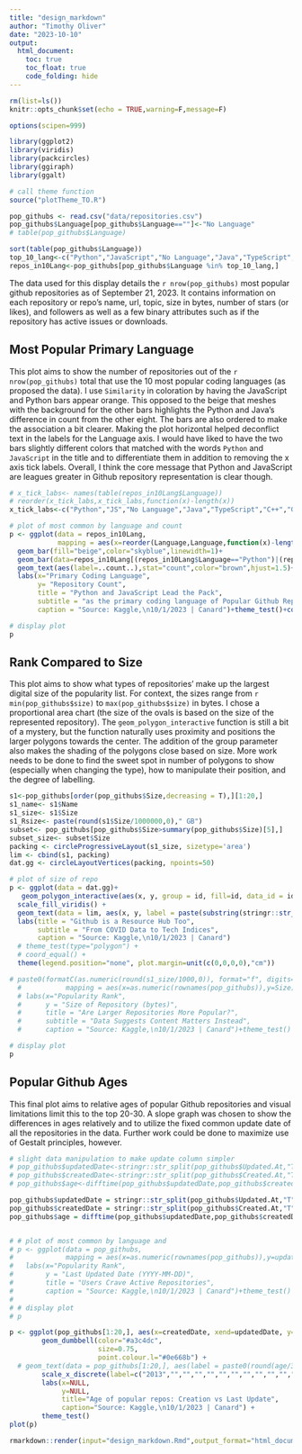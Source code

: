 ```yaml
---
title: "design_markdown"
author: "Timothy Oliver"
date: "2023-10-10"
output: 
  html_document:
    toc: true
    toc_float: true
    code_folding: hide
---
```


```r
rm(list=ls())
knitr::opts_chunk$set(echo = TRUE,warning=F,message=F)
```

```r
options(scipen=999)

library(ggplot2)
library(viridis)
library(packcircles)
library(ggiraph)
library(ggalt)

# call theme function
source("plotTheme_TO.R")
```


```r
pop_githubs <- read.csv("data/repositories.csv")
pop_githubs$Language[pop_githubs$Language==""]<-"No Language"
# table(pop_githubs$Language)

sort(table(pop_githubs$Language))
top_10_lang<-c("Python","JavaScript","No Language","Java","TypeScript","C++","Go","C","C#","PHP")
repos_in10Lang<-pop_githubs[pop_githubs$Language %in% top_10_lang,]
```

The data used for this display details the `r nrow(pop_githubs)` most popular github repositories as of September 21, 2023. It contains information on each repository or repo's name, url, topic, size in bytes, number of stars (or likes), and followers as well as a few binary attributes such as if the repository has active issues or downloads.

## Most Popular Primary Language

This plot aims to show the number of repositories out of the `r nrow(pop_githubs)` total that use the 10 most popular coding languages (as proposed the data). I use `Similarity` in coloration by having the JavaScript and Python bars appear orange. This opposed to the beige that meshes with the background for the other bars highlights the Python and Java's difference in count from the other eight. The bars are also ordered to make the association a bit clearer. Making the plot horizontal helped deconflict text in the labels for the Language axis. I would have liked to have the two bars slightly different colors that matched with the words `Python` and   `JavaScript` in the title and to differentiate them in addition to removing the x axis tick labels. Overall, I think the core message that Python and JavaScript are leagues greater in Github repository representation is clear though.

```r
# x_tick_labs<- names(table(repos_in10Lang$Language))
# reorder(x_tick_labs,x_tick_labs,function(x)-length(x))
x_tick_labs<-c("Python","JS","No Language","Java","TypeScript","C++","Go","C","C","PHP")

# plot of most common by language and count
p <- ggplot(data = repos_in10Lang,
            mapping = aes(x=reorder(Language,Language,function(x)-length(x))))+
  geom_bar(fill="beige",color="skyblue",linewidth=1)+
  geom_bar(data=repos_in10Lang[(repos_in10Lang$Language=="Python")|(repos_in10Lang$Language=="JavaScript"),],fill="orange")+
  geom_text(aes(label=..count..),stat="count",color="brown",hjust=1.5)+
  labs(x="Primary Coding Language",
       y= "Repository Count",
       title = "Python and JavaScript Lead the Pack",
       subtitle = "as the primary coding language of Popular Github Repositories",
       caption = "Source: Kaggle,\n10/1/2023 | Canard")+theme_test()+coord_flip()# adding +scale_x_discrete(x_tick_labs) did 

# display plot
p
```
## Rank Compared to Size

This plot aims to show what types of repositories' make up the largest digital size of the popularity list. For context, the sizes range from `r min(pop_githubs$size)` to `max(pop_githubs$size)` in bytes. I chose a proportional area chart (the size of the ovals is based on the size of the represented repository). The `geom_polygon_interactive` function is still a bit of a mystery, but the function naturally uses proximity and positions the larger polygons towards the center. The addition of the group parameter also makes the shading of the polygons close based on size. More work needs to be done to find the sweet spot in number of polygons to show (especially when changing the type), how to manipulate their position, and the degree of labelling.

```r
s1<-pop_githubs[order(pop_githubs$Size,decreasing = T),][1:20,]
s1_name<- s1$Name
s1_size<- s1$Size
s1_Rsize<- paste(round(s1$Size/1000000,0)," GB")
subset<- pop_githubs[pop_githubs$Size>summary(pop_githubs$Size)[5],]
subset_size<- subset$Size
packing <- circleProgressiveLayout(s1_size, sizetype='area')
lim <- cbind(s1, packing)
dat.gg <- circleLayoutVertices(packing, npoints=50)

# plot of size of repo
p <- ggplot(data = dat.gg)+
   geom_polygon_interactive(aes(x, y, group = id, fill=id, data_id = id), colour = "black", alpha = 0.6,show.legend=F) +
  scale_fill_viridis() +
  geom_text(data = lim, aes(x, y, label = paste(substring(stringr::str_to_title(s1_name,locale="en"),1,10),"\n",paste0(formatC(as.numeric(round(s1_size/1000000,0)), format="f", digits=0, big.mark=",")," GB"))), size=2, color="black") +
  labs(title = "Github is a Resource Hub Too",
       subtitle = "From COVID Data to Tech Indices",
       caption = "Source: Kaggle,\n10/1/2023 | Canard")
  # theme_test(type="polygon") +
  # coord_equal() +
  theme(legend.position="none", plot.margin=unit(c(0,0,0,0),"cm"))

# paste0(formatC(as.numeric(round(s1_size/1000,0)), format="f", digits=0, big.mark=",")," MB")
  #           mapping = aes(x=as.numeric(rownames(pop_githubs)),y=Size))+geom_point()+
  # labs(x="Popularity Rank",
  #      y = "Size of Repository (bytes)",
  #      title = "Are Larger Repositories More Popular?",
  #      subtitle = "Data Suggests Content Matters Instead",
  #      caption = "Source: Kaggle,\n10/1/2023 | Canard")+theme_test()

# display plot
p
```

## Popular Github Ages

This final plot aims to relative ages of popular Github repositories and visual limitations limit this to the top 20-30. A slope graph was chosen to show the differences in ages relatively and to utilize the fixed common update date of all the repositories in the data. Further work could be done to maximize use of Gestalt principles, however.

```r
# slight data manipulation to make update column simpler
# pop_githubs$updatedDate<-stringr::str_split(pop_githubs$Updated.At,"T",simplify=T)[1]
# pop_githubs$createdDate<-stringr::str_split(pop_githubs$Created.At,"T",simplify=T)[1]
# pop_githubs$age<-difftime(pop_githubs$updatedDate,pop_githubs$createdDate)

pop_githubs$updatedDate = stringr::str_split(pop_githubs$Updated.At,"T",simplify=T)[,1]
pop_githubs$createdDate = stringr::str_split(pop_githubs$Created.At,"T",simplify=T)[,1]
pop_githubs$age = difftime(pop_githubs$updatedDate,pop_githubs$createdDate)


# # plot of most common by language and 
# p <- ggplot(data = pop_githubs,
#             mapping = aes(x=as.numeric(rownames(pop_githubs)),y=updatedDate))+geom_point()+
#   labs(x="Popularity Rank",
#        y = "Last Updated Date (YYYY-MM-DD)",
#        title = "Users Crave Active Repositories",
#        caption = "Source: Kaggle,\n10/1/2023 | Canard")+theme_test()
# 
# # display plot
# p

p <- ggplot(pop_githubs[1:20,], aes(x=createdDate, xend=updatedDate, y=age, group=age)) + 
        geom_dumbbell(color="#a3c4dc", 
                      size=0.75, 
                      point.colour.l="#0e668b") + 
  # geom_text(data = pop_githubs[1:20,], aes(label = paste0(round(age/365,0)," Years")))+
        scale_x_discrete(label=c("2013","","","","","","","","","","","","","","","","","","","","2023")) + 
        labs(x=NULL, 
             y=NULL, 
             title="Age of popular repos: Creation vs Last Update",  
             caption="Source: Kaggle,\n10/1/2023 | Canard") +
        theme_test()
plot(p)
```

```r
rmarkdown::render(input="design_markdown.Rmd",output_format="html_document",output_file="DataViz_Assignment.html")
```
